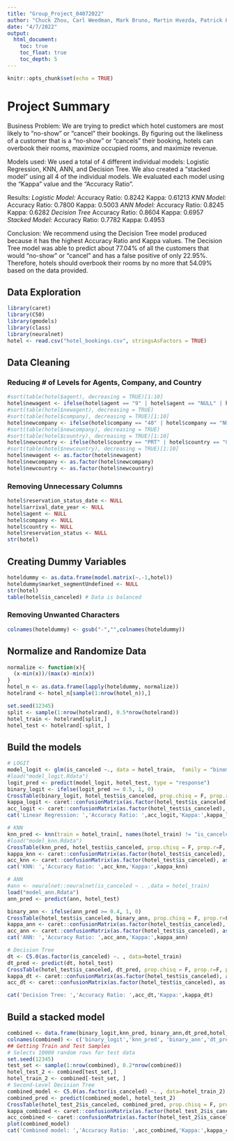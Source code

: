 ---
title: "Group_Project_04072022"
author: "Chuck Zhou, Carl Weedman, Mark Bruno, Martin Hvezda, Patrick Holstad, and Felipe Prata"
date: "4/7/2022"
output: 
  html_document:
    toc: true
    toc_float: true
    toc_depth: 5
---

```{r setup, include=FALSE}
knitr::opts_chunk$set(echo = TRUE)
```

# Project Summary

Business Problem: We are trying to predict which hotel customers are most likely to "no-show" or "cancel" their bookings. By figuring out the likeliness of a customer that is a "no-show" or "cancels" their booking, hotels can overbook their rooms, maximize occupied rooms, and maximize revenue.

Models used: We used a total of 4 different individual models: Logistic Regression, KNN, ANN, and Decision Tree. We also created a "stacked model" using all 4 of the individual models. We evaluated each model using the "Kappa" value and the "Accuracy Ratio".

Results:
*Logistic Model:*
  Accuracy Ratio: 0.8242
  Kappa: 0.61213
*KNN Model:*
  Accuracy Ratio: 0.7800
  Kappa: 0.5003
*ANN Model:*
  Accuracy Ratio: 0.8245
  Kappa: 0.6282
*Decision Tree*
  Accuracy Ratio: 0.8604
  Kappa: 0.6957
*Stacked Model:*
  Accuracy Ratio: 0.7782
  Kappa: 0.4953

Conclusion:
We recommend using the Decision Tree model produced because it has the highest Accuracy Ratio and Kappa values. The Decision Tree model was able to predict about 77.04% of all the customers that would "no-show" or "cancel" and has a false positive of only 22.95%. Therefore, hotels should overbook their rooms by no more that 54.09% based on the data provided. 

## Data Exploration
```{r warning=FALSE, results=FALSE}
library(caret)
library(C50)
library(gmodels)
library(class)
library(neuralnet)
hotel <- read.csv("hotel_bookings.csv", stringsAsFactors = TRUE)
```
## Data Cleaning
### Reducing # of Levels for Agents, Company, and Country
```{r}
#sort(table(hotel$agent), decreasing = TRUE)[1:10]
hotel$newagent <- ifelse(hotel$agent == "9" | hotel$agent == "NULL" | hotel$agent == "240" | hotel$agent == "1"| hotel$agent == "14" | hotel$agent == "7" | hotel$agent == "6",  hotel$agent, "other")
#sort(table(hotel$newagent), decreasing = TRUE)
#sort(table(hotel$company), decreasing = TRUE)[1:10]
hotel$newcompany <- ifelse(hotel$company == "40" | hotel$company == "NULL" | hotel$company == "223" ,  hotel$company, "other")
#sort(table(hotel$newcompany), decreasing = TRUE)
#sort(table(hotel$country), decreasing = TRUE)[1:10]
hotel$newcountry <- ifelse(hotel$country == "PRT" | hotel$country == "GBR" | hotel$country == "FRA" | hotel$country == "ESP" | hotel$country == "DEU",  hotel$country, "other")
#sort(table(hotel$newcountry), decreasing = TRUE)[1:10]
hotel$newagent <- as.factor(hotel$newagent)
hotel$newcompany <- as.factor(hotel$newcompany)
hotel$newcountry <- as.factor(hotel$newcountry)
```

### Removing Unnecessary Columns
```{r}
hotel$reservation_status_date <- NULL
hotel$arrival_date_year <- NULL
hotel$agent <- NULL
hotel$company <- NULL
hotel$country <- NULL
hotel$reservation_status <- NULL
str(hotel)
```
## Creating Dummy Variables
```{r}
hoteldummy <- as.data.frame(model.matrix(~.-1,hotel))
hoteldummy$market_segmentUndefined <- NULL
str(hotel)
table(hotel$is_canceled) # Data is balanced
```

### Removing Unwanted Characters
```{r}
colnames(hoteldummy) <- gsub("-","",colnames(hoteldummy))
```

## Normalize and Randomize Data
```{r}
normalize <- function(x){
  (x-min(x))/(max(x)-min(x))
}
hotel_n <- as.data.frame(lapply(hoteldummy, normalize))
hotelrand <- hotel_n[sample(1:nrow(hotel_n)),]

set.seed(12345)
split <- sample(1:nrow(hotelrand), 0.5*nrow(hotelrand))
hotel_train <- hotelrand[split,]
hotel_test <- hotelrand[-split, ]
```

## Build the models

```{r cache=TRUE, warning=FALSE}
# LOGIT
model_logit <- glm(is_canceled ~., data = hotel_train,  family = "binomial")
#load("model_logit.Rdata")
logit_pred <- predict(model_logit, hotel_test, type = "response")
binary_logit <- ifelse(logit_pred >= 0.5, 1, 0)
CrossTable(binary_logit, hotel_test$is_canceled, prop.chisq = F, prop.r=F, prop.t = F, dnn=c('Actuals','Prediction'))
kappa_logit <- caret::confusionMatrix(as.factor(hotel_test$is_canceled), as.factor(binary_logit), positive = "1")$overall[2]
acc_logit <- caret::confusionMatrix(as.factor(hotel_test$is_canceled), as.factor(binary_logit), positive = "1")$overall[1]
cat('Linear Regression: ','Accuracy Ratio: ',acc_logit,'Kappa:',kappa_logit)
```


```{r cache=TRUE, warning=FALSE}
# KNN
knn_pred <- knn(train = hotel_train[, names(hotel_train) != "is_canceled"], test = hotel_test[, names(hotel_test) != "is_canceled"], cl = hotel_train$is_canceled, k = 303) 
#load("model_knn.Rdata")
CrossTable(knn_pred, hotel_test$is_canceled, prop.chisq = F, prop.r=F, prop.t = F, dnn=c('Actuals','Prediction'))
kappa_knn <- caret::confusionMatrix(as.factor(hotel_test$is_canceled), as.factor(knn_pred), positive = "1")$overall[2]
acc_knn <- caret::confusionMatrix(as.factor(hotel_test$is_canceled), as.factor(knn_pred), positive = "1")$overall[1]
cat('KNN: ','Accuracy Ratio: ',acc_knn,'Kappa:',kappa_knn)
```

```{r cache=TRUE, warning=FALSE}
# ANN
#ann <- neuralnet::neuralnet(is_canceled ~ . ,data = hotel_train)
load("model_ann.Rdata")
ann_pred <- predict(ann, hotel_test)

binary_ann <- ifelse(ann_pred >= 0.4, 1, 0)
CrossTable(hotel_test$is_canceled, binary_ann, prop.chisq = F, prop.r=F, prop.t = F, dnn=c('Actuals','Prediction'))
kappa_ann <- caret::confusionMatrix(as.factor(hotel_test$is_canceled), as.factor(binary_ann), positive = "1")$overall[2]
acc_ann <- caret::confusionMatrix(as.factor(hotel_test$is_canceled), as.factor(binary_ann), positive = "1")$overall[1]
cat('ANN: ','Accuracy Ratio: ',acc_ann,'Kappa:',kappa_ann)
```

```{r cache=TRUE, warning=FALSE}
# Decision Tree
dt <- C5.0(as.factor(is_canceled) ~. , data=hotel_train)
dt_pred <- predict(dt, hotel_test)
CrossTable(hotel_test$is_canceled, dt_pred, prop.chisq = F, prop.r=F, prop.t = F, dnn=c('Actuals','Prediction'))
kappa_dt <- caret::confusionMatrix(as.factor(hotel_test$is_canceled), as.factor(dt_pred), positive = "1")$overall[2]
acc_dt <- caret::confusionMatrix(as.factor(hotel_test$is_canceled), as.factor(dt_pred), positive = "1")$overall[1]

cat('Decision Tree: ','Accuracy Ratio: ',acc_dt,'Kappa:',kappa_dt)
```
## Build a stacked model


```{r warning= FALSE}
combined <- data.frame(binary_logit,knn_pred, binary_ann,dt_pred,hotel_test$is_canceled)
colnames(combined) <- c('binary_logit','knn_pred', 'binary_ann','dt_pred','is_canceled')
## Getting Train and Test Samples
# Selects 10000 random rows for test data
set.seed(12345)
test_set <- sample(1:nrow(combined), 0.2*nrow(combined))
hotel_test_2 <- combined[test_set,]
hotel_train_2 <- combined[-test_set, ]
# Second-Level Decision Tree
combined_model <- C5.0(as.factor(is_canceled) ~. , data=hotel_train_2)
combined_pred <- predict(combined_model, hotel_test_2)
CrossTable(hotel_test_2$is_canceled, combined_pred, prop.chisq = F, prop.r=F, prop.t = F, dnn=c('Actuals','Prediction'))
kappa_combined <- caret::confusionMatrix(as.factor(hotel_test_2$is_canceled), as.factor(combined_pred), positive = "1")$overall[2]
acc_combined <- caret::confusionMatrix(as.factor(hotel_test_2$is_canceled), as.factor(combined_pred), positive = "1")$overall[1]
plot(combined_model)
cat('Combined model: ','Accuracy Ratio: ',acc_combined,'Kappa:',kappa_combined)
```
